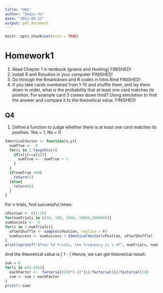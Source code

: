 ```yaml
---
title: "HW1"
author: "Zeqiu.Yu"
date: "2022-09-22"
output: pdf_document
---
```


```r
knitr::opts_chunk$set(echo = TRUE)
```
# Homework1{#sec:requirements}
1. Read Chapter 1 in textbook (givens and Hoeting)              FINISHED!
2. Install R and Rstudion in your computer                      FINISHED!
3. Go through the Rmarkdown and R codes in Intro.Rmd            FINISHED!
4. If you take cards numbered from 1-10 and shuffle them, and lay them down in order, what is the probability that at least one card matches its position. For example card 3 comes down third? Using simulation to find the answer and compare it to the theoretical value.                 FINISHED!
\newpage

## Q4{#sec:question4}
1. Define a function to judge whether there is at least one card matches its position. Yes = 1, No = 0
```r
IdenticalVector <- function(x,y){
  numTrue <-  0
  for(i in 1:length(x)){
    if(x[i]==y[i]){
      numTrue <-  numTrue + 1
    }
  }
  if(numTrue >0){
    return(1)
  }else{
    return(0)
  }
}

```
For n trials, find successful times:
```r
cPostion <- c(1:10)
for(numTrials in c(10, 100, 1000, 10000,100000)){
numSuccess <-  0
for(i in 1:numTrials){
  afterShuffle <- sample(cPostion, replace = F)
  numSuccess <- numSuccess + IdenticalVector(cPostion, afterShuffle)
}
print(sprintf("After %d trials, the frequency is %.4f", numTrials, numSuccess/numTrials))}

```
And the theoretical value is 
\[
1 - \frac{10!\sum_{i=0}^{n} \frac{(-1)^i}{i!}}{\mathrm{P}_{10}^{10}}
\]
Hence, we can get theoretical result:
```r
sum = 0
for(i in c(0:10)){
  eachFactor <-  factorial(10)*(-1)^(i)/factorial(i)/factorial(10)
  sum <- sum + eachFactor
}
print(1-sum)

```


